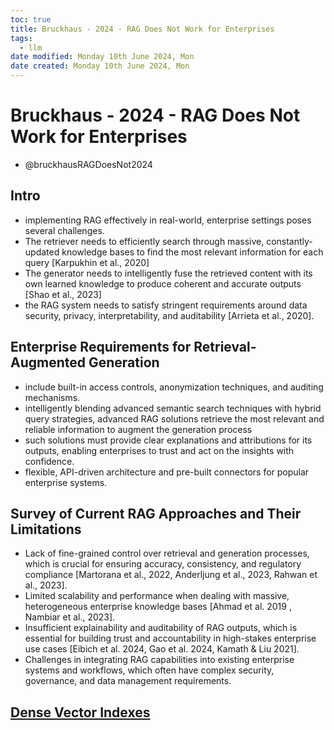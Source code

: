 ```yaml
---
toc: true
title: Bruckhaus - 2024 - RAG Does Not Work for Enterprises
tags:
  - llm
date modified: Monday 10th June 2024, Mon
date created: Monday 10th June 2024, Mon
---
```


# Bruckhaus - 2024 - RAG Does Not Work for Enterprises

- @bruckhausRAGDoesNot2024

## Intro
- implementing RAG effectively in real-world, enterprise settings poses several challenges.
- The retriever needs to efficiently search through massive, constantly-updated knowledge bases to find the most relevant information for each query \[Karpukhin et al., 2020\]
- The generator needs to intelligently fuse the retrieved content with its own learned knowledge to produce coherent and accurate outputs \[Shao et al., 2023\]
- the RAG system needs to satisfy stringent requirements around data security, privacy, interpretability, and auditability \[Arrieta et al., 2020\].

## Enterprise Requirements for Retrieval-Augmented Generation
- include built-in access controls, anonymization techniques, and auditing mechanisms.
- intelligently blending advanced semantic search techniques with hybrid query strategies, advanced RAG solutions retrieve the most relevant and reliable information to augment the generation process
- such solutions must provide clear explanations and attributions for its outputs, enabling enterprises to trust and act on the insights with confidence.
- flexible, API-driven architecture and pre-built connectors for popular enterprise systems.

## Survey of Current RAG Approaches and Their Limitations
- Lack of fine-grained control over retrieval and generation processes, which is crucial for ensuring accuracy, consistency, and regulatory compliance \[Martorana et al., 2022, Anderljung et al., 2023, Rahwan et al., 2023\].
- Limited scalability and performance when dealing with massive, heterogeneous enterprise knowledge bases \[Ahmad et al. 2019 , Nambiar et al., 2023\].
- Insufficient explainability and auditability of RAG outputs, which is essential for building trust and accountability in high-stakes enterprise use cases \[Eibich et al. 2024, Gao et al. 2024, Kamath & Liu 2021\].
- Challenges in integrating RAG capabilities into existing enterprise systems and workflows, which often have complex security, governance, and data management requirements.

## [Dense Vector Indexes](Dense%20Vector%20Indexes.qmd)
